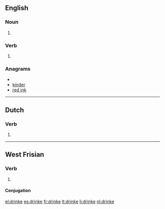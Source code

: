 ==English==

===Noun===
{{en-noun}}

# {{obsolete spelling of|drink}}

===Verb===
{{infl|en|verb}}

# {{obsolete spelling of|drink}}

===Anagrams===
* {{alphagram|deiknr}}
* [[kinder#English|kinder]]
* [[red ink#English|red ink]]

----

==Dutch==

===Verb===
{{infl|nl}}

# {{nl-verb-form|n=sg|t=pres|m=subj|drinken}}

----

==West Frisian==

===Verb===
{{infl|fy|verb}}

# {{defn|West Frisian}}

====Conjugation====
{{fy-conj|drink|drinkest|drinkt|drinke|dronk|dronkest|dronk|dronken|drinkende|drink|hawwe|dronken}}

[[el:drinke]]
[[es:drinke]]
[[fr:drinke]]
[[lt:drinke]]
[[li:drinke]]
[[nl:drinke]]